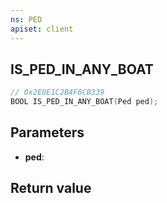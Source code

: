 ```yaml
---
ns: PED
apiset: client
---
```

## IS_PED_IN_ANY_BOAT

```c
// 0x2E0E1C2B4F6CB339
BOOL IS_PED_IN_ANY_BOAT(Ped ped);
```


## Parameters
* **ped**:

## Return value